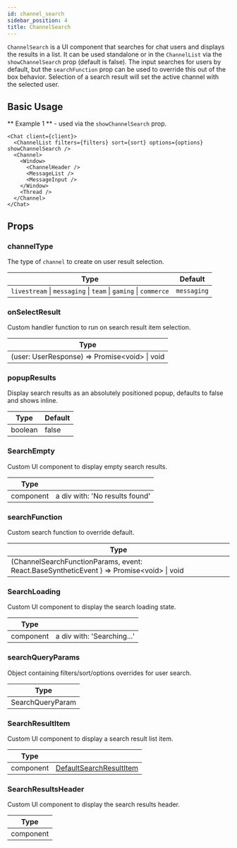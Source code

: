 ```yaml
---
id: channel_search
sidebar_position: 4
title: ChannelSearch
---
```


`ChannelSearch` is a UI component that searches for chat users and displays the results in a list. It can be used standalone or in the `ChannelList` via the `showChannelSearch` prop (default is false).
The input searches for users by default, but the `searchFunction` prop can be used to override this out of the box behavior. Selection of a search result will set the active channel with the selected user.

## Basic Usage

** Example 1 ** - used via the `showChannelSearch` prop.

```tsx
<Chat client={client}>
  <ChannelList filters={filters} sort={sort} options={options} showChannelSearch />
  <Channel>
    <Window>
      <ChannelHeader />
      <MessageList />
      <MessageInput />
    </Window>
    <Thread />
  </Channel>
</Chat>
```

## Props

### channelType

The type of `channel` to create on user result selection.

| Type                                                            | Default     |
| --------------------------------------------------------------- | ----------- |
| `livestream` \| `messaging` \| `team` \| `gaming` \| `commerce` | `messaging` |

### onSelectResult

Custom handler function to run on search result item selection.

| Type                                            |
| ----------------------------------------------- |
| (user: UserResponse) => Promise\<void\> \| void |

### popupResults

Display search results as an absolutely positioned popup, defaults to false and shows inline.

| Type    | Default |
| ------- | ------- |
| boolean | false   |

### SearchEmpty

Custom UI component to display empty search results.

| Type      |                                |
| --------- | ------------------------------ |
| component | a div with: 'No results found' |

### searchFunction

Custom search function to override default.

| Type                                                                                        |
| ------------------------------------------------------------------------------------------- |
| (ChannelSearchFunctionParams, event: React.BaseSyntheticEvent ) =\> Promise\<void\> \| void |

### SearchLoading

Custom UI component to display the search loading state.

| Type      |                            |
| --------- | -------------------------- |
| component | a div with: 'Searching...' |

### searchQueryParams

Object containing filters/sort/options overrides for user search.

| Type             |
| ---------------- |
| SearchQueryParam |

### SearchResultItem

Custom UI component to display a search result list item.

| Type      |                                                                                                                                      |
| --------- | ------------------------------------------------------------------------------------------------------------------------------------ |
| component | [DefaultSearchResultItem](https://github.com/GetStream/stream-chat-react/blob/master/src/components/ChannelSearch/SearchResults.tsx) |

### SearchResultsHeader

Custom UI component to display the search results header.

| Type      |
| --------- |
| component |
